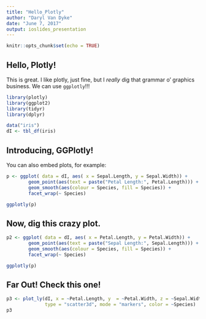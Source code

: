 ```yaml
---
title: "Hello_Plotly"
author: "Daryl Van Dyke"
date: "June 7, 2017"
output: ioslides_presentation
---
```


```r
knitr::opts_chunk$set(echo = TRUE)
```

## Hello, Plotly!

This is great.  I like plotly, just fine, but I *really* dig that grammar o' graphics business.  We can use ```ggplotly```!!!

```r
library(plotly)
library(ggplot2)
library(tidyr)
library(dplyr)

data("iris")
dI <- tbl_df(iris)
```

## Introducing, GGPlotly!

You can also embed plots, for example:

```r
p <- ggplot( data = dI, aes( x = Sepal.Length, y = Sepal.Width)) +
        geom_point(aes(text = paste("Petal Length:", Petal.Length))) + 
        geom_smooth(aes(colour = Species, fill = Species)) +
        facet_wrap(~ Species)

ggplotly(p)
```
## Now, dig this crazy plot.

```r

p2 <- ggplot( data = dI, aes( x = Petal.Length, y = Petal.Width)) +
        geom_point(aes(text = paste("Sepal Length:", Sepal.Length))) + 
        geom_smooth(aes(colour = Species, fill = Species)) +
        facet_wrap(~ Species)

ggplotly(p)
```


## Far Out!  Check this one!

```r


p3 <- plot_ly(dI, x = ~Petal.Length, y  = ~Petal.Width, z = ~Sepal.Width,
              type = "scatter3d", mode = "markers", color = ~Species)
p3
```


